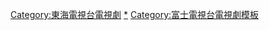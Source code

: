 <noinclude>{{noteTA|G1=JP Show}}</noinclude>{{Navbox
|name       = 東海電視台製作午間劇
|state      = <includeonly>collapsed</includeonly>
|titlestyle = background:#66FFE6
|title      = [[東海電視台製作午間劇]]（[[富士電視網|FNS]]）
|image      = 
|groupstyle = background:#00FFFF
|group1 = [[2010年代|2010至今]]
|list1  = {{Navbox|child
 |group1 = [[2010年]]
 |list1 = [[靛青之夜]] - [[娼婦與淑女]] - [[抓住明日的光]] - [[天使的代理人]] - [[新娘暖簾]]
 |group2 = [[2011年]]
 |list2 = [[櫻花殉情]] - [[惡魔在霧中]] - [[抓住明日的光|抓住明日的光2]] - [[毒姬和我]] - [[新娘暖簾|新娘暖簾2]]
 |group3 = [[2012年]]
 |list3 = [[鈴子之戀]] - [[有七大敵人！～媽媽們的PTA奮鬥記～]] - [[我的暑假 (電視劇)|我的暑假]] - [[紅線女 (日本電視劇)|紅線女]] - [[幸福的時光]]
 |group4 = [[2013年]]
 |list4 = [[爭執門開幸福來]] - [[余命|白衣之淚]] - [[抓住明日的光|抓住明日的光 -2013 夏-]] - [[潔子爛漫]] - [[天國之戀 (日本電視劇)|天國之戀]]
 |group5 = [[2014年]]
 |list5 = [[新娘暖簾|新娘暖簾3]] - [[聖母·聖美物語]] - [[碧之海～LONG SUMMER～]] - [[無法放任不管的魔女們]] - [[灰姑娘的約會]] 
 |group6 = [[2015年]]
 |list6 = [[新娘暖簾|新娘暖簾4]] - [[鉑金時代]] - [[銀色湯匙|相信明天也是美味的飯～銀色湯匙～]] - [[治癒者霧子的約定|音樂人情劇·治癒者霧子的約定]] - [[之後告別最愛的人]] - [[牡丹與薔薇|新·牡丹與薔薇]]
 |group7 = [[2016年]]
 |list7 = [[暴風雨之淚〜我們有明天〜]]
}}
}}

[[Category:東海電視台電視劇]]
<noinclude>
[[Category:東海電視台電視劇|*]]
[[Category:富士電視台電視劇模板]]
</noinclude>